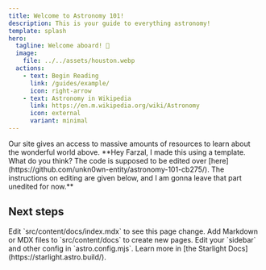 ```yaml
---
title: Welcome to Astronomy 101!
description: This is your guide to everything astronomy!
template: splash
hero:
  tagline: Welcome aboard! 🚀
  image:
    file: ../../assets/houston.webp
  actions:
    - text: Begin Reading
      link: /guides/example/
      icon: right-arrow
    - text: Astronomy in Wikipedia
      link: https://en.m.wikipedia.org/wiki/Astronomy
      icon: external
      variant: minimal
---
```



<CardGrid stagger>
<Card title="Explore the Universe">Our site gives an access to massive amounts of resources to learn about the wonderful world above.</Card>

<Card title="Hello, Farzal!">
**Hey Farzal, I made this using a template. What do you think? The code is supposed to be edited over [here](https://github.com/unkn0wn-entity/astronomy-101-cb275/). The instructions on editing are given below, and I am gonna leave that part unedited for now.**</Card>
</CardGird>

## Next steps

<CardGrid stagger>
	<Card title="Update content" icon="pencil">
		Edit `src/content/docs/index.mdx` to see this page change.
	</Card>
	<Card title="Add new content" icon="add-document">
		Add Markdown or MDX files to `src/content/docs` to create new pages.
	</Card>
	<Card title="Configure your site" icon="setting">
		Edit your `sidebar` and other config in `astro.config.mjs`.
	</Card>
	<Card title="Read the docs" icon="open-book">
		Learn more in [the Starlight Docs](https://starlight.astro.build/).
	</Card>
</CardGrid>
